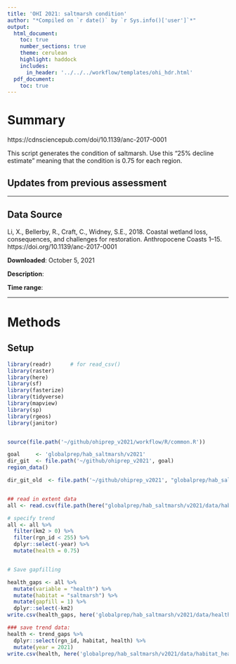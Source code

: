 ```yaml
---
title: 'OHI 2021: saltmarsh condition'
author: "*Compiled on `r date()` by `r Sys.info()['user']`*"
output: 
  html_document:
    toc: true
    number_sections: true
    theme: cerulean
    highlight: haddock
    includes: 
      in_header: '../../../workflow/templates/ohi_hdr.html'
  pdf_document:
    toc: true
---
```


# Summary

https://cdnsciencepub.com/doi/10.1139/anc-2017-0001

This script generates the condition of saltmarsh. Use this "25% decline estimate" meaning that the condition is 0.75 for each region. 



## Updates from previous assessment

***
## Data Source 

Li, X., Bellerby, R., Craft, C., Widney, S.E., 2018. Coastal wetland loss, consequences, and challenges for restoration. Anthropocene Coasts 1–15. https://doi.org/10.1139/anc-2017-0001


**Downloaded**: October 5, 2021

**Description**:  

**Time range**: 


***
# Methods



## Setup
``` r
library(readr)      # for read_csv()
library(raster)
library(here)
library(sf)
library(fasterize)
library(tidyverse)
library(mapview)
library(sp)
library(rgeos)
library(janitor)


source(file.path('~/github/ohiprep_v2021/workflow/R/common.R'))

goal     <- 'globalprep/hab_saltmarsh/v2021'
dir_git  <- file.path('~/github/ohiprep_v2021', goal)
region_data()

dir_git_old  <- file.path('~/github/ohiprep_v2021', "globalprep/hab_saltmarsh/v2012")



```

```r
## read in extent data
all <- read.csv(file.path(here("globalprep/hab_saltmarsh/v2021/data/habitat_extent_saltmarsh_updated.csv")))

# specify trend
all <- all %>%
  filter(km2 > 0) %>%
  filter(rgn_id < 255) %>%
  dplyr::select(-year) %>%
  mutate(health = 0.75)


# Save gapfilling 

health_gaps <- all %>%
  mutate(variable = "health") %>%
  mutate(habitat = "saltmarsh") %>%
  mutate(gapfill = 1) %>% 
  dplyr::select(-km2)
write.csv(health_gaps, here('globalprep/hab_saltmarsh/v2021/data/health_saltmarsh_gf.csv'), row.names=FALSE)

### save trend data:
health <- trend_gaps %>%
  dplyr::select(rgn_id, habitat, health) %>%
  mutate(year = 2021)
write.csv(health, here('globalprep/hab_saltmarsh/v2021/data/habitat_health_saltmarsh_updated.csv'), row.names=FALSE)
```










